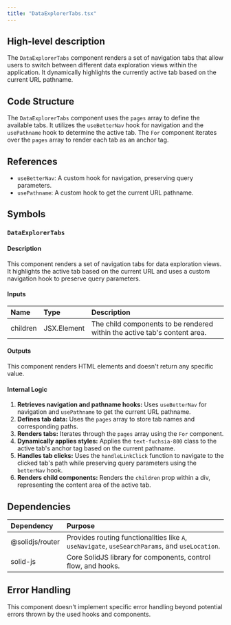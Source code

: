 ```yaml
---
title: "DataExplorerTabs.tsx"
---
```


## High-level description
The `DataExplorerTabs` component renders a set of navigation tabs that allow users to switch between different data exploration views within the application. It dynamically highlights the currently active tab based on the current URL pathname.

## Code Structure
The `DataExplorerTabs` component uses the `pages` array to define the available tabs. It utilizes the `useBetterNav` hook for navigation and the `usePathname` hook to determine the active tab. The `For` component iterates over the `pages` array to render each tab as an anchor tag.

## References
- `useBetterNav`: A custom hook for navigation, preserving query parameters.
- `usePathname`: A custom hook to get the current URL pathname.

## Symbols

### `DataExplorerTabs`
#### Description
This component renders a set of navigation tabs for data exploration views. It highlights the active tab based on the current URL and uses a custom navigation hook to preserve query parameters.

#### Inputs
| Name | Type | Description |
|:-----|:-----|:------------|
| children | JSX.Element | The child components to be rendered within the active tab's content area. |

#### Outputs
This component renders HTML elements and doesn't return any specific value.

#### Internal Logic
1. **Retrieves navigation and pathname hooks:** Uses `useBetterNav` for navigation and `usePathname` to get the current URL pathname.
2. **Defines tab data:** Uses the `pages` array to store tab names and corresponding paths.
3. **Renders tabs:** Iterates through the `pages` array using the `For` component.
4. **Dynamically applies styles:** Applies the `text-fuchsia-800` class to the active tab's anchor tag based on the current pathname.
5. **Handles tab clicks:** Uses the `handleLinkClick` function to navigate to the clicked tab's path while preserving query parameters using the `betterNav` hook.
6. **Renders child components:** Renders the `children` prop within a div, representing the content area of the active tab.

## Dependencies
| Dependency | Purpose |
|:-----------|:--------|
| @solidjs/router | Provides routing functionalities like `A`, `useNavigate`, `useSearchParams`, and `useLocation`. |
| solid-js | Core SolidJS library for components, control flow, and hooks. |

## Error Handling
This component doesn't implement specific error handling beyond potential errors thrown by the used hooks and components.
